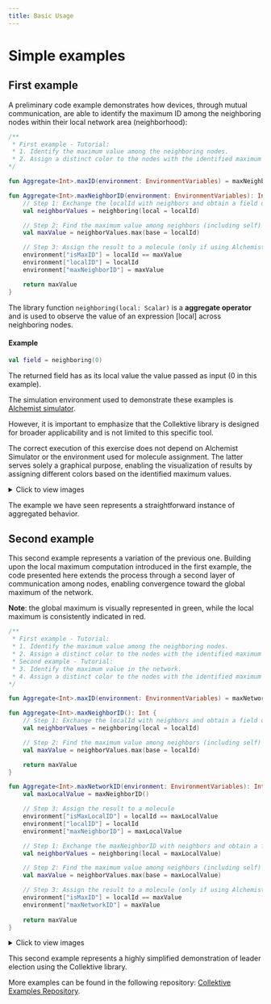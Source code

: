 ```yaml
---
title: Basic Usage
---
```


# Simple examples

## First example

A preliminary code example demonstrates how devices, through mutual communication, are able to identify the maximum ID among the neighboring nodes within their local network area (neighborhood):

```kotlin
/**
 * First example - Tutorial:
 * 1. Identify the maximum value among the neighboring nodes.
 * 2. Assign a distinct color to the nodes with the identified maximum values.
*/

fun Aggregate<Int>.maxID(environment: EnvironmentVariables) = maxNeighborID(environment)

fun Aggregate<Int>.maxNeighborID(environment: EnvironmentVariables): Int {
    // Step 1: Exchange the localId with neighbors and obtain a field of values
    val neighborValues = neighboring(local = localId)

    // Step 2: Find the maximum value among neighbors (including self)
    val maxValue = neighborValues.max(base = localId)

    // Step 3: Assign the result to a molecule (only if using Alchemist)
    environment["isMaxID"] = localId == maxValue
    environment["localID"] = localId
    environment["maxNeighborID"] = maxValue

    return maxValue
}

```
The library function `neighboring(local: Scalar)` is a **aggregate operator** and is used to observe the value of an expression [local] across neighboring nodes.

#### Example

```kotlin
val field = neighboring(0)
```

The returned field has as its local value the value passed as input (0 in this example).

The simulation environment used to demonstrate these examples is [Alchemist simulator](https://alchemistsimulator.github.io/). 

However, it is important to emphasize that the Collektive library is designed for broader applicability and is not limited to this specific tool.

The correct execution of this exercise does not depend on Alchemist Simulator or the environment used for molecule assignment. The latter serves solely a graphical purpose, enabling the visualization of results by assigning different colors based on the identified maximum values.

<details style={{ backgroundColor: 'transparent', border: '1px solid purple', borderRadius: '5px', padding: '5px' }}>
  <summary>Click to view images</summary>
  <div style={{ textAlign: 'center' }}>
    <img src="/img/basic-usage-first-example-1.png" style={{ maxWidth: '70%' }} />
  </div>

  <div style={{ textAlign: 'center' }}>
    <img src="/img/basic-usage-first-example-2.png" style={{ maxWidth: '70%' }} />
  </div>

  <div style={{ textAlign: 'center' }}>
    <img src="/img/basic-usage-first-example-3.png" style={{ maxWidth: '70%' }} />
  </div>
</details>

The example we have seen represents a straightforward instance of aggregated behavior.

## Second example

This second example represents a variation of the previous one. Building upon the local maximum computation introduced in the first example, the code presented here extends the process through a second layer of communication among nodes, enabling convergence toward the global maximum of the network. 

**Note**: the global maximum is visually represented in green, while the local maximum is consistently indicated in red.

```kotlin
/**
 * First example - Tutorial:
 * 1. Identify the maximum value among the neighboring nodes.
 * 2. Assign a distinct color to the nodes with the identified maximum values.
 * Second example - Tutorial:
 * 3. Identify the maximum value in the network.
 * 4. Assign a distinct color to the nodes with the identified maximum values.
*/

fun Aggregate<Int>.maxID(environment: EnvironmentVariables) = maxNetworkID(environment)

fun Aggregate<Int>.maxNeighborID(): Int {
    // Step 1: Exchange the localId with neighbors and obtain a field of values
    val neighborValues = neighboring(local = localId)

    // Step 2: Find the maximum value among neighbors (including self)
    val maxValue = neighborValues.max(base = localId)

    return maxValue
}

fun Aggregate<Int>.maxNetworkID(environment: EnvironmentVariables): Int {
    val maxLocalValue = maxNeighborID()

    // Step 3: Assign the result to a molecule
    environment["isMaxLocalID"] = localId == maxLocalValue
    environment["localID"] = localId
    environment["maxNeighborID"] = maxLocalValue

    // Step 1: Exchange the maxNeighborID with neighbors and obtain a field of values
    val neighborValues = neighboring(local = maxLocalValue)

    // Step 2: Find the maximum value among neighbors (including self)
    val maxValue = neighborValues.max(base = maxLocalValue)

    // Step 3: Assign the result to a molecule (only if using Alchemist)
    environment["isMaxID"] = localId == maxValue
    environment["maxNetworkID"] = maxValue
    
    return maxValue
}

```
<details style={{ backgroundColor: 'transparent', border: '1px solid purple', borderRadius: '5px', padding: '5px' }}>
  <summary>Click to view images</summary>
  <div style={{ textAlign: 'center' }}>
    <img src="/img/basic-usage-second-example-3.png" style={{ maxWidth: '70%' }} />
  </div>

  <div style={{ textAlign: 'center' }}>
    <img src="/img/basic-usage-second-example-2.png" style={{ maxWidth: '70%' }} />
  </div>

  <div style={{ textAlign: 'center' }}>
    <img src="/img/basic-usage-second-example-1.png" style={{ maxWidth: '70%' }} />
  </div>
</details>

This second example represents a highly simplified demonstration of leader election using the Collektive library.

More examples can be found in the following repository: [Collektive Examples Repository](https://github.com/Collektive/collektive-examples).

